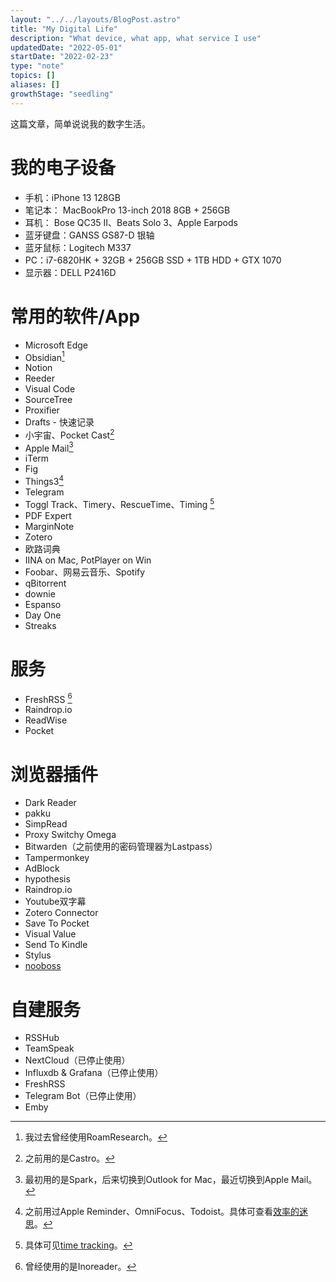 ```yaml
---
layout: "../../layouts/BlogPost.astro"
title: "My Digital Life"
description: "What device, what app, what service I use"
updatedDate: "2022-05-01"
startDate: "2022-02-23"
type: "note"
topics: []
aliases: []
growthStage: "seedling"
---
```


这篇文章，简单说说我的数字生活。

# 我的电子设备
- 手机：iPhone 13 128GB
- 笔记本： MacBookPro 13-inch 2018 8GB + 256GB
- 耳机： Bose QC35 II、Beats Solo 3、Apple Earpods
- 蓝牙键盘：GANSS GS87-D 银轴
- 蓝牙鼠标：Logitech M337
- PC：i7-6820HK + 32GB + 256GB SSD + 1TB HDD + GTX 1070
- 显示器：DELL P2416D

# 常用的软件/App
- Microsoft Edge
- Obsidian[^1]
- Notion
- Reeder
- Visual Code 
- SourceTree
- Proxifier
- Drafts - 快速记录
- 小宇宙、Pocket Cast[^2]
- Apple Mail[^3]
- iTerm
- Fig
- Things3[^4]
- Telegram
- Toggl Track、Timery、RescueTime、Timing [^5]
- PDF Expert
- MarginNote
- Zotero
- 欧路词典
- IINA on Mac, PotPlayer on Win
- Foobar、网易云音乐、Spotify
- qBitorrent
- downie
- Espanso
- Day One
- Streaks

# 服务
-  FreshRSS [^6]
- Raindrop.io
- ReadWise
- Pocket

# 浏览器插件
- Dark Reader
- pakku
- SimpRead
- Proxy Switchy Omega
- Bitwarden（之前使用的密码管理器为Lastpass）
- Tampermonkey
- AdBlock
- hypothesis
- Raindrop.io
- Youtube双字幕
- Zotero Connector
- Save To Pocket
- Visual Value
- Send To Kindle
- Stylus
- [nooboss](https://ainoob.com/zh/project/nooboss)

# 自建服务
- RSSHub
- TeamSpeak
- NextCloud（已停止使用）
- Influxdb & Grafana（已停止使用）
- FreshRSS
- Telegram Bot（已停止使用）
- Emby


[^1]: 我过去曾经使用RoamResearch。
[^2]: 之前用的是Castro。
[^3]: 最初用的是Spark，后来切换到Outlook for Mac，最近切换到Apple Mail。
[^4]:之前用过Apple Reminder、OmniFocus、Todoist。具体可查看[效率的迷思](thoughts-about-productivity)。
[^5]: 具体可见[time tracking](time-tracking)。
[^6]: 曾经使用的是Inoreader。